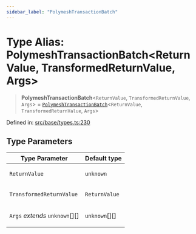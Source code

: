 ```yaml
---
sidebar_label: "PolymeshTransactionBatch"
---
```


# Type Alias: PolymeshTransactionBatch\<ReturnValue, TransformedReturnValue, Args\>

> **PolymeshTransactionBatch**\<`ReturnValue`, `TransformedReturnValue`, `Args`\> = [`PolymeshTransactionBatch`](../../PolymeshTransactionBatch/classes/PolymeshTransactionBatch.mdx)\<`ReturnValue`, `TransformedReturnValue`, `Args`\>

Defined in: [src/base/types.ts:230](https://github.com/PolymeshAssociation/polymesh-sdk/blob/bee6a2fe7a8ce5db42a6982e793782182cde2153/src/base/types.ts#L230)

## Type Parameters

<table>
<thead>
<tr>
<th>Type Parameter</th>
<th>Default type</th>
</tr>
</thead>
<tbody>
<tr>
<td>

`ReturnValue`

</td>
<td>

`unknown`

</td>
</tr>
<tr>
<td>

`TransformedReturnValue`

</td>
<td>

`ReturnValue`

</td>
</tr>
<tr>
<td>

`Args` *extends* `unknown`[][]

</td>
<td>

`unknown`[][]

</td>
</tr>
</tbody>
</table>
